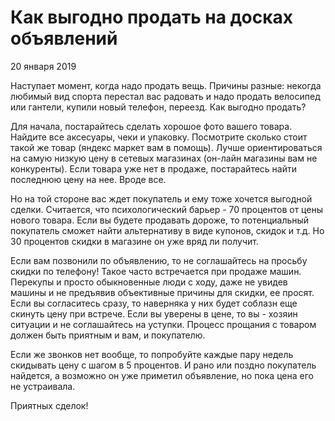 # Как выгодно продать на досках объявлений

20 января 2019

Наступает момент, когда надо продать вещь. Причины разные: некогда любимый вид спорта перестал
вас радовать и надо продать велосипед или гантели, купили новый телефон, переезд. Как выгодно
продать?


Для начала, постарайтесь сделать хорошое фото вашего товара. Найдите все аксесуары, чеки и упаковку.
Посмотрите сколько стоит такой же товар (яндекс маркет вам в помощь). Лучше ориентироваться на самую
низкую цену в сетевых магазинах (он-лайн магазины вам не конкуренты). Если товара уже нет в продаже,
постарайтесь найти последнюю цену на нее. Вроде все.

Но на той стороне вас ждет покупатель и ему тоже хочется выгодной сделки. Считается, что
психологический барьер - 70 процентов от цены нового товара. Если вы будете продавать дороже, то
потенциальный покупатель сможет найти альтернативу в виде купонов, скидок и т.д. Но 30 процентов
скидки в магазине он уже вряд ли получит.

Если вам позвонили по объявлению, то не соглашайтесь на просьбу скидки по телефону! Такое часто
встречается при продаже машин. Перекупы и просто обыкновенные люди с ходу, даже не увидев машины
и не предъявив объективные причины для скидки, ее просят. Если вы согласитесь сразу, то наверняка у
них будет соблазн еще скинуть цену при встрече. Если вы уверены в цене, то вы - хозяин ситуации и не
соглашайтесь на уступки. Процесс прощания с товаром должен быть приятным и вам, и покупателю.

Если же звонков нет вообще, то попробуйте каждые пару недель скидывать цену с шагом в 5
процентов. И рано или поздно покупатель найдется, а возможно он уже приметил объявление, но пока
цена его не устраивала.

Приятных сделок!

